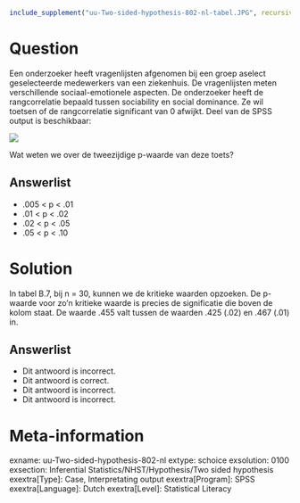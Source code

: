 ```r
include_supplement("uu-Two-sided-hypothesis-802-nl-tabel.JPG", recursive = TRUE)
```

Question
========
  
Een onderzoeker heeft vragenlijsten afgenomen bij een groep aselect geselecteerde medewerkers van een ziekenhuis. De vragenlijsten meten verschillende sociaal-emotionele aspecten. De onderzoeker heeft de rangcorrelatie bepaald tussen sociability en social dominance. Ze wil toetsen of de rangcorrelatie significant van 0 afwijkt. Deel van de SPSS output is beschikbaar:

![](uu-Two-sided-hypothesis-802-nl-tabel.JPG)

Wat weten we over de tweezijdige  p-waarde van deze toets?
  
Answerlist
----------
* .005 < p < .01 
* .01 < p < .02
* .02 < p < .05
* .05 < p < .10

Solution
========
  
In tabel B.7, bij n = 30, kunnen we de kritieke waarden opzoeken. De p-waarde voor zo’n kritieke waarde is precies de significatie die boven de kolom staat. De waarde .455 valt tussen de waarden .425 (.02) en .467 (.01) in. 

Answerlist
----------
* Dit antwoord is incorrect.
* Dit antwoord is correct.
* Dit antwoord is incorrect.
* Dit antwoord is incorrect.

Meta-information
================
exname: uu-Two-sided-hypothesis-802-nl
extype: schoice
exsolution: 0100
exsection: Inferential Statistics/NHST/Hypothesis/Two sided hypothesis
exextra[Type]: Case, Interpretating output
exextra[Program]: SPSS
exextra[Language]: Dutch
exextra[Level]: Statistical Literacy
